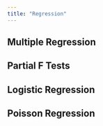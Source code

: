 ```yaml
---
title: "Regression"
---
```


## Multiple Regression

## Partial F Tests

## Logistic Regression

## Poisson Regression


